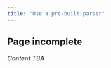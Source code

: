 ```yaml
---
title: "Use a pre-built parser"
---
```


::: {.callout-warning}
## Page incomplete

*Content TBA*
:::